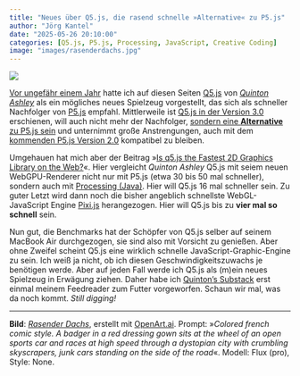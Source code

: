 ```yaml
---
title: "Neues über Q5.js, die rasend schnelle »Alternative« zu P5.js"
author: "Jörg Kantel"
date: "2025-05-26 20:10:00"
categories: [Q5.js, P5.js, Processing, JavaScript, Creative Coding]
image: "images/rasenderdachs.jpg"
---
```


[![](images/rasenderdachs-b.jpg)](https://www.flickr.com/photos/schockwellenreiter/54547351360/)

[Vor ungefähr einem Jahr](https://kantel.github.io/posts/2024061902_q5js/) hatte ich auf diesen Seiten [Q5.js](https://q5js.org/home/) von *[Quinton Ashley](https://q5js.substack.com/)* als ein mögliches neues Spielzeug vorgestellt, das sich als schneller Nachfolger von [P5.js](http://cognitiones.kantel-chaos-team.de/programmierung/creativecoding/processing/p5js.html) empfahl. Mittlerweile ist [Q5.js in der Version 3.0](https://q5js.substack.com/p/q5js-v30-is-finally-here) erschienen, will auch nicht mehr der Nachfolger, [sondern eine **Alternative** zu P5.js sein](https://q5js.substack.com/p/p5js-q5js) und unternimmt große Anstrengungen, auch mit dem [kommenden P5.js Version 2.0](https://kantel.github.io/posts/2025050602_p5js_2_0/) kompatibel zu bleiben.

Umgehauen hat mich aber der Beitrag »[Is q5.js the Fastest 2D Graphics Library on the Web?](https://q5js.substack.com/p/is-q5js-the-fastest-2d-graphics-library)«. Hier vergleicht *Quinton Ashley* Q5.js mit seiem neuen WebGPU-Renderer nicht nur mit P5.js (etwa 30 bis 50 mal schneller), sondern auch mit [Processing (Java)](http://cognitiones.kantel-chaos-team.de/programmierung/creativecoding/processing/processing.html). Hier will Q5.js 16 mal schneller sein. Zu guter Letzt wird dann noch die bisher angeblich schnellste WebGL-JavaScript Engine [Pixi.js](https://pixijs.com/) herangezogen. Hier will Q5.js bis zu **vier mal so schnell** sein.

Nun gut, die Benchmarks hat der Schöpfer von Q5.js selber auf seinem MacBook Air durchgezogen, sie sind also mit Vorsicht zu genießen. Aber ohne Zweifel scheint Q5.js eine wirklich schnelle JavaScript-Graphic-Engine zu sein. Ich weiß ja nicht, ob ich diesen Geschwindigkeitszuwachs je benötigen werde. Aber auf jeden Fall werde ich Q5.js als (m)ein neues Spielzeug in Erwägung ziehen. Daher habe ich [Quinton's Substack](https://q5js.substack.com/archive?sort=new) erst einmal meinem Feedreader zum Futter vorgeworfen. Schaun wir mal, was da noch kommt. *Still digging!*

---

**Bild**: *[Rasender Dachs](https://www.flickr.com/photos/schockwellenreiter/54547351360/)*, erstellt mit [OpenArt.ai](https://openart.ai/home). Prompt: »*Colored french comic style. A badger in a red dressing gown sits at the wheel of an open sports car and races at high speed through a dystopian city with crumbling skyscrapers, junk cars standing on the side of the road*«. Modell: Flux (pro), Style: None.